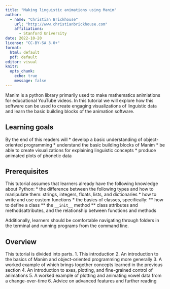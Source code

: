 ```yaml
---
title: "Making linguistic animations using Manim"
author: 
  - name: "Christian Brickhouse"
    url: "http://www.christianbrickhouse.com"
    affiliations:
      - Stanford University
date: 2022-10-20
license: "CC-BY-SA 3.0+"
format: 
  html: default
  pdf: default
editor: visual
knitr: 
  opts_chunk: 
    echo: true
    message: false
---
```

Manim is a python library primarily used to make mathematics animiations for educational YouTube videos. In this tutorial we will explore how this software can be used to create engaging visualizations of linguistic data and learn the basic building blocks of the animation software. 

## Learning goals
By the end of this readers will 
* develop a basic understanding of object-oriented programming
* understand the basic building blocks of Manim
* be able to create visualizations for explaining linguistic concepts
* produce animated plots of phonetic data

## Prerequisites
This tutorial assumes that learners already have the following knowledge about Python:
* the difference between the following types and how to manipulate them: strings, integers, floats, lists, and dictionaries
* how to write and use custom functions
* the basics of classes, specifically:
** how to define a class
** the `__init__` method
** class attributes and methodsattributes, and the relationship between functions and methods

Additionally, learners should be comfortable navigating through folders in the terminal and running programs from the command line. 

## Overview
This tutorial is divided into <TK> parts.
1. This introduction
2. An introduction to the basics of Manim and object-oriented programming more generally
3. A worked example of <TK> which brings together concepts learned in the previous section
4. An introduction to axes, plotting, and fine-grained control of animations
5. A worked example of plotting and animating vowel data from a change-over-time
6. Advice on advanced features and further reading
